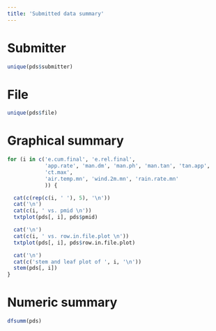 ```yaml
---
title: 'Submitted data summary'
---
```


# Submitter
```r
unique(pds$submitter)
```

# File
```r
unique(pds$file)
```

# Graphical summary
```r
for (i in c('e.cum.final', 'e.rel.final',
            'app.rate', 'man.dm', 'man.ph', 'man.tan', 'tan.app',
            'ct.max', 
            'air.temp.mn', 'wind.2m.mn', 'rain.rate.mn'
            )) {

  cat(c(rep(c(i, ' '), 5), '\n'))
  cat('\n')
  cat(c(i, ' vs. pmid \n'))
  txtplot(pds[, i], pds$pmid)

  cat('\n')
  cat(c(i, ' vs. row.in.file.plot \n'))
  txtplot(pds[, i], pds$row.in.file.plot)

  cat('\n')
  cat(c('stem and leaf plot of ', i, '\n'))
  stem(pds[, i])
}
```

# Numeric summary
```r
dfsumm(pds)
```

